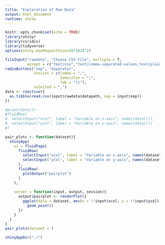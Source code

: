 ```yaml
---
title: "Exploration of Raw Data"
output: html_document
runtime: shiny
---
```


```r
knitr::opts_chunk$set(echo = TRUE)
library(shiny)
library(viridis)
library(tidyverse)
options(shiny.maxRequestSize=50*1024^2)
```



```r
fileInput("rawdata", "Choose CSV File", multiple = T, 
          accept = c("text/csv","text/comma-separated-values,text/plain",".csv"))
radioButtons("sep", "Separator",
             choices = c(Comma = ",",
                         Semicolon = ";",
                         Tab = "\t"),
             selected = ",")
data <- reactive({
  as.tibble(read.csv(input$rawdata$datapath, sep = input$sep))
})

```

 
```r
#print(data())
#fluidRow(
#  selectInput("xcol", label = "Variable on x-axis", names(data())),
#  selectInput("ycol", label = "Variable on y-axis", names(data()))
#)

```

```r
pair_plots <- function(dataset){
  shinyApp(
    ui = fluidPage(
      fluidRow(
        selectInput("xcol", label = "Variable on x-axis", names(dataset)),
        selectInput("ycol", label = "Variable on y-axis", names(dataset))
      ), 
      fluidRow(
        plotOutput("pairplot")
      )
    ),
    
    server = function(input, output, session){
      output$pairplot <- renderPlot({
        ggplot(data = dataset, aes(x = !!input$xcol, y = !!input$ycol)) +
          geom_point()
      })
    }
  )
}
pair_plots(dataset = )


```
```r
shinyAppDir("./")
```

